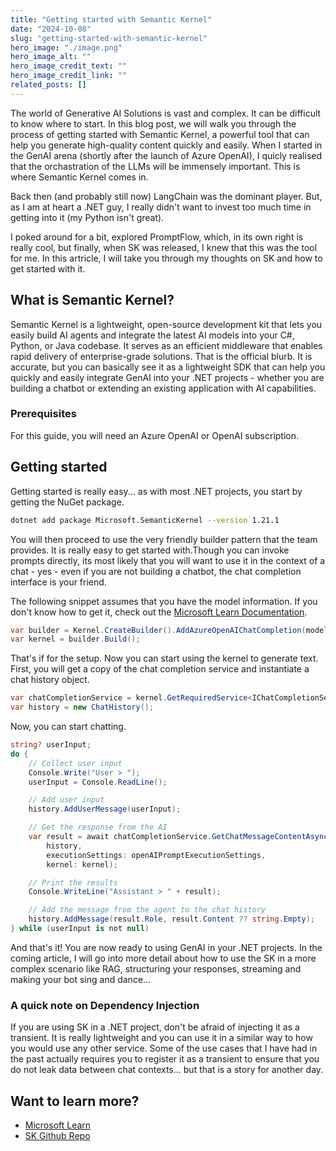 ```yaml
---
title: "Getting started with Semantic Kernel"
date: "2024-10-08"
slug: "getting-started-with-semantic-kernel"
hero_image: "./image.png"
hero_image_alt: ""
hero_image_credit_text: ""
hero_image_credit_link: ""
related_posts: []
---
```


The world of Generative AI Solutions is vast and complex. It can be difficult to know where to start. In this blog post, we will walk you through the process of getting started with Semantic Kernel, 
a powerful tool that can help you generate high-quality content quickly and easily. When I started in the GenAI arena (shortly after the launch of Azure OpenAI), I quicly realised that the orchastration of the LLMs will be immensely important. This is where Semantic Kernel comes in.

Back then (and probably still now) LangChain was the dominant player. But, as I am at heart a .NET guy, I really didn't want to invest too much time in getting into it (my Python isn't great).

I poked around for a bit, explored PromptFlow, which, in its own right is really cool, but finally, when SK was released, I knew that this was the tool for me. In this artricle, I will take you through my thoughts on SK and how to get started with it.

## What is Semantic Kernel?
Semantic Kernel is a lightweight, open-source development kit that lets you easily build AI agents and integrate the latest AI models into your C#, Python, or Java codebase. It serves as an efficient middleware that enables rapid delivery of enterprise-grade solutions. 
That is the official blurb. It is accurate, but you can basically see it as a lightweight SDK that can help you quickly and easily integrate GenAI into your .NET projects - whether you are building a chatbot or extending an existing application with AI capabilities.

### Prerequisites
For this guide, you will need an Azure OpenAI or OpenAI subscription.

## Getting started

Getting started is really easy... as with most .NET projects, you start by getting the NuGet package. 

```bash
dotnet add package Microsoft.SemanticKernel --version 1.21.1
```

You will then proceed to use the very friendly builder pattern that the team provides. It is really easy to get started with.Though you can invoke prompts directly, 
its most likely that you will want to use it in the context of a chat - yes - even if you are not building a chatbot, the chat completion interface is your friend. 

The following snippet assumes that you have the model information. If you don't know how to get it, check out the [Microsoft Learn Documentation](https://learn.microsoft.com/en-us/azure/ai-services/openai/quickstart?tabs=command-line%2Ctypescript%2Cpython-new&pivots=programming-language-csharp).

```csharp
var builder = Kernel.CreateBuilder().AddAzureOpenAIChatCompletion(modelId, endpoint, apiKey);
var kernel = builder.Build();
```
That's if for the setup. Now you can start using the kernel to generate text. 
First, you will get a copy of the chat completion service and instantiate a chat history object. 

```csharp
var chatCompletionService = kernel.GetRequiredService<IChatCompletionService>();
var history = new ChatHistory();
```
Now, you can start chatting. 

```csharp
string? userInput;
do {
    // Collect user input
    Console.Write("User > ");
    userInput = Console.ReadLine();

    // Add user input
    history.AddUserMessage(userInput);

    // Get the response from the AI
    var result = await chatCompletionService.GetChatMessageContentAsync(
        history,
        executionSettings: openAIPromptExecutionSettings,
        kernel: kernel);

    // Print the results
    Console.WriteLine("Assistant > " + result);

    // Add the message from the agent to the chat history
    history.AddMessage(result.Role, result.Content ?? string.Empty);
} while (userInput is not null)
```

And that's it! You are now ready to using GenAI in your .NET projects. In the coming article, I will go into more detail about how to use the SK in a more complex scenario like RAG, structuring your responses, streaming and making your bot sing and dance... 

### A quick note on Dependency Injection
If you are using SK in a .NET project, don't be afraid of injecting it as a transient. It is really lightweight and you can use it in a similar way to how you would use any other service. Some of the use cases that I have had in the past actually requires you to 
register it as a transient to ensure that you do not leak data between chat contexts... but that is a story for another day.

## Want to learn more?

- [Microsoft Learn](https://learn.microsoft.com/en-us/semantic-kernel/overview/)
- [SK Github Repo](https://github.com/microsoft/semantic-kernel)